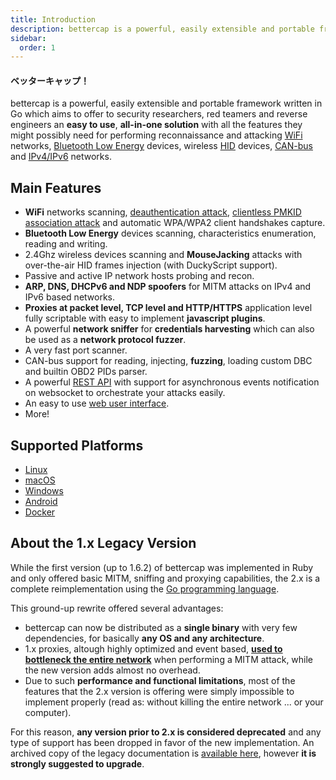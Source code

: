 ```yaml
---
title: Introduction
description: bettercap is a powerful, easily extensible and portable framework written in Go which aims to offer to security researchers, red teamers and reverse engineers an easy to use, **all-in-one solution** with all the features they might possibly need for performing reconnaissance and attacking WiFi networks, Bluetooth Low Energy devices, wireless HID devices, CAN-bus and IPv4/IPv6 networks
sidebar:
  order: 1
---
```



#### ベッターキャップ！

bettercap is a powerful, easily extensible and portable framework written in Go which aims to offer to security researchers, red teamers and reverse engineers an **easy to use**, **all-in-one solution** with all the features they might possibly need for performing reconnaissance and attacking [WiFi](/modules/wifi/) networks, [Bluetooth Low Energy](/modules/ble/) devices, wireless [HID](/modules/hid/) devices, [CAN-bus](/modules/canbus/) and [IPv4/IPv6](/modules/ethernet/netprobe) networks.

## Main Features

- **WiFi** networks scanning, [deauthentication attack](https://www.evilsocket.net/2018/07/28/Project-PITA-Writeup-build-a-mini-mass-deauther-using-bettercap-and-a-Raspberry-Pi-Zero-W/), [clientless PMKID association attack](https://www.evilsocket.net/2019/02/13/Pwning-WiFi-networks-with-bettercap-and-the-PMKID-client-less-attack/) and automatic WPA/WPA2 client handshakes capture.
- **Bluetooth Low Energy** devices scanning, characteristics enumeration, reading and writing.
- 2.4Ghz wireless devices scanning and **MouseJacking** attacks with over-the-air HID frames injection (with DuckyScript support).
- Passive and active IP network hosts probing and recon.
- **ARP, DNS, DHCPv6 and NDP spoofers** for MITM attacks on IPv4 and IPv6 based networks.
- **Proxies at packet level, TCP level and HTTP/HTTPS** application level fully scriptable with easy to implement **javascript plugins**.
- A powerful **network sniffer** for **credentials harvesting** which can also be used as a **network protocol fuzzer**.
- A very fast port scanner.
- CAN-bus support for reading, injecting, **fuzzing**, loading custom DBC and builtin OBD2 PIDs parser.
- A powerful [REST API](/modules/core/apirest/) with support for asynchronous events notification on websocket to orchestrate your attacks easily.
- An easy to use [web user interface](/usage/web_ui).
- More!

<Tweet id="https://twitter.com/Zimmer_Security/status/1095712903993405442" />

## Supported Platforms

- [Linux](http://localhost:4321/project/installation/#using-docker)
- [macOS](http://localhost:4321/project/installation/#using-homebrew)
- [Windows](http://localhost:4321/project/installation/#using-docker)
- [Android](http://localhost:4321/project/installation/#compiling-on-android)
- [Docker](http://localhost:4321/project/installation/#using-docker)

## About the 1.x Legacy Version

While the first version (up to 1.6.2) of bettercap was implemented in Ruby and only offered basic MITM, sniffing and proxying capabilities, the 2.x is a complete reimplementation using the [Go programming language](https://golang.org/).

This ground-up rewrite offered several advantages:

- bettercap can now be distributed as a **single binary** with very few dependencies, for basically **any OS and any architecture**.
- 1.x proxies, altough highly optimized and event based, **[used to bottleneck the entire network](https://en.wikipedia.org/wiki/Global_interpreter_lock)** when performing a MITM attack, while the new version adds almost no overhead.
- Due to such **performance and functional limitations**, most of the features that the 2.x version is offering were simply impossible to implement properly (read as: without killing the entire network ... or your computer).

For this reason, **any version prior to 2.x is considered deprecated** and any type of support has been dropped in favor of the new implementation. An archived copy of the legacy documentation is [available here](/legacy/), however **it is strongly suggested to upgrade**.
